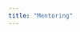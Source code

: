 ```yaml
---
title: "Mentoring"
---
```


<!-- --- -->
<!-- title: "Mentoring" -->
<!-- listing: -->
<!--   contents: mentoring -->
<!--   type: grid -->
<!-- page-layout: full -->
<!-- title-block-banner: true -->
<!-- comments: false -->
<!-- --- -->
